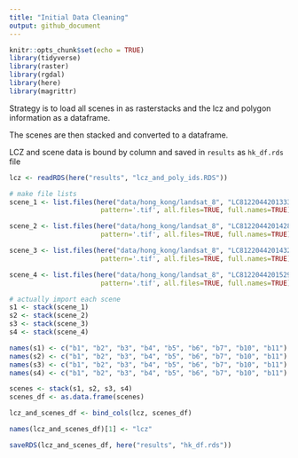 ```yaml
---
title: "Initial Data Cleaning"
output: github_document
---
```


```r
knitr::opts_chunk$set(echo = TRUE)
library(tidyverse)
library(raster)
library(rgdal)
library(here)
library(magrittr)
```

Strategy is to load all scenes in as rasterstacks and the lcz and polygon information as a dataframe.

The scenes are then stacked and converted to a dataframe.

LCZ and scene data is bound by column and saved in `results` as `hk_df.rds` file

```r
lcz <- readRDS(here("results", "lcz_and_poly_ids.RDS"))

# make file lists
scene_1 <- list.files(here("data/hong_kong/landsat_8", "LC81220442013333LGN00"),
                       pattern='.tif', all.files=TRUE, full.names=TRUE)

scene_2 <- list.files(here("data/hong_kong/landsat_8", "LC81220442014288LGN00"),
                       pattern='.tif', all.files=TRUE, full.names=TRUE)

scene_3 <- list.files(here("data/hong_kong/landsat_8", "LC81220442014320LGN00"),
                       pattern='.tif', all.files=TRUE, full.names=TRUE)

scene_4 <- list.files(here("data/hong_kong/landsat_8", "LC81220442015291LGN00"),
                       pattern='.tif', all.files=TRUE, full.names=TRUE)

# actually import each scene
s1 <- stack(scene_1)
s2 <- stack(scene_2)
s3 <- stack(scene_3)
s4 <- stack(scene_4)
```



```r
names(s1) <- c("b1", "b2", "b3", "b4", "b5", "b6", "b7", "b10", "b11")
names(s2) <- c("b1", "b2", "b3", "b4", "b5", "b6", "b7", "b10", "b11")
names(s3) <- c("b1", "b2", "b3", "b4", "b5", "b6", "b7", "b10", "b11")
names(s4) <- c("b1", "b2", "b3", "b4", "b5", "b6", "b7", "b10", "b11")
```


```r
scenes <- stack(s1, s2, s3, s4)
scenes_df <- as.data.frame(scenes)
```

```r
lcz_and_scenes_df <- bind_cols(lcz, scenes_df)
```

```r
names(lcz_and_scenes_df)[1] <- "lcz"
```


```r
saveRDS(lcz_and_scenes_df, here("results", "hk_df.rds"))
```


